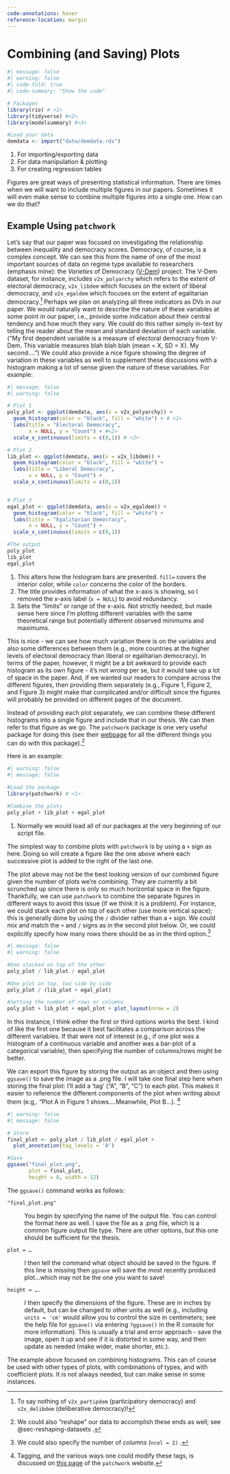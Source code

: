 ```yaml
---
code-annotations: hover
reference-location: margin
---
```


# Combining (and Saving) Plots {#sec-combining-plots}

```r
#| message: false
#| warning: false
#| code-fold: true
#| code-summary: "Show the code"

# Packages
library(rio) # <1> 
library(tidyverse) #<2> 
library(modelsummary) #<3>

#Load your data
demdata <- import("data/demdata.rds")
```

1.  For importing/exporting data
2.  For data manipulation & plotting
3.  For creating regression tables

Figures are great ways of presenting statistical information. There are times when we will want to include multiple figures in our papers. Sometimes it will even make sense to combine multiple figures into a single one. How can we do that?

## Example Using `patchwork`

Let's say that our paper was focused on investigating the relationship between inequality and democracy scores. Democracy, of course, is a complex concept. We can see this from the name of one of the most important sources of data on regime type available to researchers (emphasis mine): the *Varieties* of Democracy ([V-Dem](https://www.v-dem.net/){target="_blank"}) project. The V-Dem dataset, for instance, includes `v2x_polyarchy` which refers to the extent of electoral democracy, `v2x_libdem` which focuses on the extent of liberal democracy, and `v2x_egaldem` which focuses on the extent of egalitarian democracy.[^analysis_04-1] Perhaps we plan on analyzing all three indicators as DVs in our paper. We would naturally want to describe the nature of these variables at some point in our paper, i.e., provide some indication about their central tendency and how much they vary. We could do this rather simply in-text by telling the reader about the mean and standard deviation of each variable. ("My first dependent variable is a measure of electoral democracy from V-Dem. This variable measures blah blah blah (mean = X, SD = X). My second....") We could also provide a nice figure showing the degree of variation in these variables as well to supplement these discussions with a histogram making a lot of sense given the nature of these variables. For example:

[^analysis_04-1]: To say nothing of `v2x_partipdem` (participatory democracy) and `v2x_delibdem` (deliberative democracy)!

```r
#| message: false
#| warning: false

# Plot 1
poly_plot <- ggplot(demdata, aes(x = v2x_polyarchy)) + 
  geom_histogram(color = "black", fill = "white") + # <1> 
  labs(title = "Electoral Democracy", 
       x = NULL, y = "Count") + #<2>
  scale_x_continuous(limits = c(0,1)) # <3>

# Plot 2
lib_plot <- ggplot(demdata, aes(x = v2x_libdem)) + 
  geom_histogram(color = "black", fill = "white") +  
  labs(title = "Liberal Democracy", 
       x = NULL, y = "Count") + 
  scale_x_continuous(limits = c(0,1)) 


# Plot 3
egal_plot <- ggplot(demdata, aes(x = v2x_egaldem)) + 
  geom_histogram(color = "black", fill = "white") +  
  labs(title = "Egalitarian Democracy", 
       x = NULL, y = "Count") + 
  scale_x_continuous(limits = c(0,1)) 

#The output
poly_plot
lib_plot
egal_plot

```

1.  This alters how the histogram bars are presented. `fill=` covers the interior color, while `color` concerns the color of the borders.
2.  The title provides information of what the x-axis is showing, so I removed the x-axis label (`x = NULL`) to avoid redundancy.
3.  Sets the "limits" or range of the x-axis. Not strictly needed, but made sense here since I'm plotting different variables with the same theoretical range but potentially different observed minimums and maximums.

This is nice - we can see how much variation there is on the variables and also some differences between them (e.g., more countries at the higher levels of electoral democracy than liberal or egalitarian democracy). In terms of the paper, however, it might be a bit awkward to provide each histogram as its own figure - it's not *wrong* per se, but it would take up a lot of space in the paper. And, if we wanted our readers to compare across the different figures, then providing them separately (e.g., Figure 1, Figure 2, and Figure 3) might make that complicated and/or difficult since the figures will probably be provided on different pages of the document.

Instead of providing each plot separately, we can combine these different histograms into a single figure and include that in our thesis. We can then refer to that figure as we go. The `patchwork` package is one very useful package for doing this (see their [webpage](https://patchwork.data-imaginist.com/){target="_blank"} for all the different things you can do with this package).[^analysis_04-2]

[^analysis_04-2]: We could also "reshape" our data to accomplish these ends as well; see @sec-reshaping-datasets .

Here is an example:

```r
#| warning: false
#| message: false

#Load the package
library(patchwork) # <1>

#Combine the plots
poly_plot + lib_plot + egal_plot
```

1.  Normally we would load all of our packages at the very beginning of our script file.

The simplest way to combine plots with `patchwork` is by using a `+` sign as here. Doing so will create a figure like the one above where each successive plot is added to the right of the last one.

The plot above may not be the best looking version of our combined figure given the number of plots we're combining. They are currently a bit scrunched up since there is only so much horizontal space in the figure. Thankfully, we can use `patchwork` to combine the separate figures in different ways to avoid this issue (if we think it is a problem). For instance, we could stack each plot on top of each other (use more vertical space); this is generally done by using the `/` divider rather than a `+` sign. We could mix and match the `+` and `/` signs as in the second plot below. Or, we could explicitly specify how many rows there should be as in the third option.[^analysis_04-3]

[^analysis_04-3]: We could also specify the number of *columns* (`ncol = 2)` .

```r
#| message: false
#| warning: false

#One stacked on top of the other
poly_plot / lib_plot / egal_plot

#One plot on top, two side by side
poly_plot / (lib_plot + egal_plot)

#Setting the number of rows or columns
poly_plot + lib_plot + egal_plot + plot_layout(nrow = 2)

```

In this instance, I think either the first or third options works the best. I kind of like the first one because it best facilitates a comparison across the different variables. If that were not of interest (e.g., if one plot was a histogram of a continuous variable and another was a bar-plot of a categorical variable), then specifying the number of columns/rows might be better.

We can export this figure by storing the output as an object and then using `ggsave()` to save the image as a .png file. I will take one final step here when storing the final plot: I'll add a 'tag' ("A", "B", "C") to each plot. This makes it easier to reference the different components of the plot when writing about them (e.g,. "Plot A in Figure 1 shows....Meanwhile, Plot B...). [^analysis_04-4]

[^analysis_04-4]: Tagging, and the various ways one could modify these tags, is discussed on [this page](https://patchwork.data-imaginist.com/articles/guides/annotation.html){target="_blank"} of the `patchwork` website.

```r
#| warning: false
#| message: false

# Store
final_plot <- poly_plot / lib_plot / egal_plot + 
  plot_annotation(tag_levels = 'A')

#Save
ggsave("final_plot.png", 
       plot = final_plot, 
       height = 8, width = 12)
```

The `ggsave()` command works as follows:

`"final_plot.png"`

:   You begin by specifying the name of the output file. You can control the format here as well. I save the file as a .png file, which is a common figure output file type. There are other options, but this one should be sufficient for the thesis.

`plot = …`

:   I then tell the command what object should be saved in the figure. If this line is missing then `ggsave` will save the most recently produced plot...which may not be the one you want to save!

`height = ….`

:   I then specify the dimensions of the figure. These are in inches by default, but can be changed to other units as well (e.g., including `units = 'cm'` would allow you to control the size in centimeters; see the help file for `ggsave()` via entering `?ggsave()` in the R console for more information). This is usually a trial and error approach - save the image, open it up and see if it is distorted in some way, and then update as needed (make wider, make shorter, etc.).

The example above focused on combining histograms. This can of course be used with other types of plots, with combinations of types, and with coefficient plots. It is not always needed, but can make sense in some instances.
